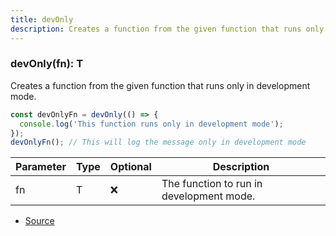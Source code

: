 ```yaml
---
title: devOnly
description: Creates a function from the given function that runs only in development mode.
---
```



### devOnly(fn): T

Creates a function from the given function that runs only in development mode.

```ts
const devOnlyFn = devOnly(() => {
  console.log('This function runs only in development mode');
});
devOnlyFn(); // This will log the message only in development mode
```

| Parameter | Type | Optional | Description |
| ----------- | ----------- | ----------- | ----------- |
| fn | T | ❌ | The function to run in development mode. |


- [Source](https://github.com/underctrl-io/commandkit/blob/83ef44f10b86e30835e8636786e5222cac412af9/packages/commandkit/src/utils/utilities.ts#L135)